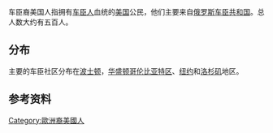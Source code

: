 {{expand|time=2017-01-28T15:13:56+00:00}}
<div class="cx-overlay"><div class="cx-spinner"></div></div>{{Infobox ethnic group|group=车臣裔美国人|poptime='''250-1,000'''<ref>{{cite news|url=http://www.thedailybeast.com/articles/2013/04/19/the-chechens-in-america-why-they-re-here-and-who-they-are.html|title=The Chechens in America: Why They’re Here and Who They Are|author=Andrew Meier|newspaper=[[The_Daily_Beast|The Daily Beast]]|date=April 19, 2013|accessdate=April 30, 2013|archive-date=2017-03-26|archive-url=https://web.archive.org/web/20170326000930/http://www.thedailybeast.com/articles/2013/04/19/the-chechens-in-america-why-they-re-here-and-who-they-are.html|dead-url=no}}</ref>|regions=[[纽约市|纽约市]], [[迈阿密|迈阿密]], [[波士顿|波士顿]], [[洛杉矶|洛杉矶]]|langs=[[美式英语|美式英语]], [[车臣语|车臣语]], [[俄语|俄语]]|rels=[[逊尼派穆斯林|逊尼派穆斯林]]}}车臣裔美国人指拥有[[车臣人|车臣人]]血统的[[美国|美国]]公民，他们主要来自[[俄罗斯|俄罗斯]][[车臣共和国|车臣共和国]]。总人数大约有五百人。

== 分布 ==
主要的车臣社区分布在[[波士顿|波士顿]]，[[华盛顿哥伦比亚特区|华盛顿哥伦比亚特区]]、[[纽约|纽约]]和[[洛杉矶|洛杉矶]]地区。

== 参考资料 ==

[[Category:歐洲裔美國人|Category:歐洲裔美國人]]